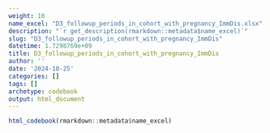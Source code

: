 ```yaml
---
weight: 10
name_excel: "D3_followup_periods_in_cohort_with_pregnancy_ImmDis.xlsx"
description: "`r get_description(rmarkdown::metadata$name_excel)`"
slug: "D3_followup_periods_in_cohort_with_pregnancy_ImmDis"
datetime: 1.7298769e+09
title: D3_followup_periods_in_cohort_with_pregnancy_ImmDis
author: ''
date: '2024-10-25'
categories: []
tags: []
archetype: codebook
output: html_document
---
```


```r
html_codebook(rmarkdown::metadata$name_excel)
```
